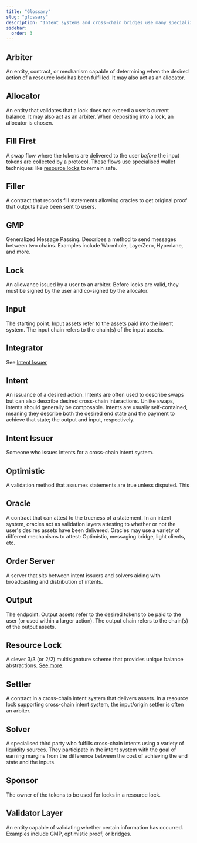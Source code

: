 ```yaml
---
title: "Glossary"
slug: "glossary"
description: "Intent systems and cross-chain bridges use many specialized terms. This page explains arbiters, allocators, sponsors, locks, GMPs, settlers, and more."
sidebar:
  order: 3
---
```


## Arbiter
An entity, contract, or mechanism capable of determining when the desired action of a resource lock has been fulfilled. It may also act as an allocator.

## Allocator
An entity that validates that a lock does not exceed a user’s current balance. It may also act as an arbiter. When depositing into a lock, an allocator is chosen.

## Fill First
A swap flow where the tokens are delivered to the user _before_ the input tokens are collected by a protocol. These flows use specialised wallet techniques like [resource locks](/glossary#resource-lock) to remain safe.

## Filler
A contract that records fill statements allowing oracles to get original proof that outputs have been sent to users.

## GMP
Generalized Message Passing. Describes a method to send messages between two chains. Examples include Wormhole, LayerZero, Hyperlane, and more.

## Lock
An allowance issued by a user to an arbiter. Before locks are valid, they must be signed by the user and co-signed by the allocator.

## Input
The starting point. Input assets refer to the assets paid into the intent system. The input chain refers to the chain(s) of the input assets.

## Integrator
See [Intent Issuer](#intent-issuer)

## Intent
An issuance of a desired action. Intents are often used to describe swaps but can also describe desired cross-chain interactions. Unlike swaps, intents should generally be composable. Intents are usually self-contained, meaning they describe both the desired end state and the payment to achieve that state; the output and input, respectively.

## Intent Issuer
Someone who issues intents for a cross-chain intent system.

## Optimistic
A validation method that assumes statements are true unless disputed. This 

## Oracle
A contract that can attest to the trueness of a statement. In an intent system, oracles act as validation layers attesting to whether or not the user's desires assets have been delivered. Oracles may use a variety of different mechanisms to attest: Optimistic, messaging bridge, light clients, etc. 

## Order Server
A server that sits between intent issuers and solvers aiding with broadcasting and distribution of intents.

## Output
The endpoint. Output assets refer to the desired tokens to be paid to the user (or used within a larger action). The output chain refers to the chain(s) of the output assets.

## Resource Lock
A clever 3/3 (or 2/2) multisignature scheme that provides unique balance abstractions. [See more](/knowledge/resource-locks).

## Settler
A contract in a cross-chain intent system that delivers assets. In a resource lock supporting cross-chain intent system, the input/origin settler is often an arbiter.

## Solver
A specialised third party who fulfills cross-chain intents using a variety of liquidity sources. They participate in the intent system with the goal of earning margins from the difference between the cost of achieving the end state and the inputs. 

## Sponsor
The owner of the tokens to be used for locks in a resource lock.

## Validator Layer
An entity capable of validating whether certain information has occurred. Examples include GMP, optimistic proof, or bridges.